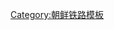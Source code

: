 {{鐵道路線
| 模板名稱 = 雲峯線
| 名稱 = [[雲峯線]]
| 代表色 = blue
| 背景顏色 = #FFE8EA
| 車站列表 = [[上丰江站|上丰江]] - [[舊雲峯站|舊雲峯]]
}}<noinclude>
[[Category:朝鲜铁路模板]]
</noinclude>